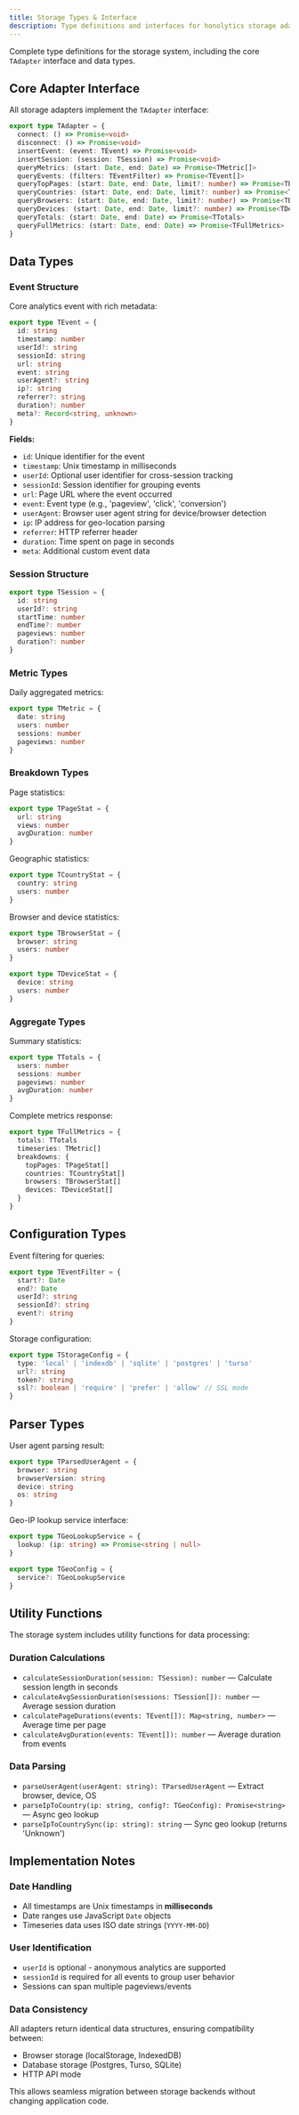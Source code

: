 ```yaml
---
title: Storage Types & Interface
description: Type definitions and interfaces for honolytics storage adapters.
---
```


Complete type definitions for the storage system, including the core `TAdapter` interface and data types.

## Core Adapter Interface

All storage adapters implement the `TAdapter` interface:

```ts path=/home/remco-stoeten/projects/honolytics/packages/hooks/src/storage/types.ts start=70
export type TAdapter = {
  connect: () => Promise<void>
  disconnect: () => Promise<void>
  insertEvent: (event: TEvent) => Promise<void>
  insertSession: (session: TSession) => Promise<void>
  queryMetrics: (start: Date, end: Date) => Promise<TMetric[]>
  queryEvents: (filters: TEventFilter) => Promise<TEvent[]>
  queryTopPages: (start: Date, end: Date, limit?: number) => Promise<TPageStat[]>
  queryCountries: (start: Date, end: Date, limit?: number) => Promise<TCountryStat[]>
  queryBrowsers: (start: Date, end: Date, limit?: number) => Promise<TBrowserStat[]>
  queryDevices: (start: Date, end: Date, limit?: number) => Promise<TDeviceStat[]>
  queryTotals: (start: Date, end: Date) => Promise<TTotals>
  queryFullMetrics: (start: Date, end: Date) => Promise<TFullMetrics>
}
```

## Data Types

### Event Structure

Core analytics event with rich metadata:

```ts path=/home/remco-stoeten/projects/honolytics/packages/hooks/src/storage/types.ts start=1
export type TEvent = {
  id: string
  timestamp: number
  userId?: string
  sessionId: string
  url: string
  event: string
  userAgent?: string
  ip?: string
  referrer?: string
  duration?: number
  meta?: Record<string, unknown>
}
```

**Fields:**
- `id`: Unique identifier for the event
- `timestamp`: Unix timestamp in milliseconds
- `userId`: Optional user identifier for cross-session tracking
- `sessionId`: Session identifier for grouping events
- `url`: Page URL where the event occurred
- `event`: Event type (e.g., 'pageview', 'click', 'conversion')
- `userAgent`: Browser user agent string for device/browser detection
- `ip`: IP address for geo-location parsing
- `referrer`: HTTP referrer header
- `duration`: Time spent on page in seconds
- `meta`: Additional custom event data

### Session Structure

```ts path=/home/remco-stoeten/projects/honolytics/packages/hooks/src/storage/types.ts start=15
export type TSession = {
  id: string
  userId?: string
  startTime: number
  endTime?: number
  pageviews: number
  duration?: number
}
```

### Metric Types

Daily aggregated metrics:

```ts path=/home/remco-stoeten/projects/honolytics/packages/hooks/src/storage/types.ts start=24
export type TMetric = {
  date: string
  users: number
  sessions: number
  pageviews: number
}
```

### Breakdown Types

Page statistics:

```ts path=/home/remco-stoeten/projects/honolytics/packages/hooks/src/storage/types.ts start=31
export type TPageStat = {
  url: string
  views: number
  avgDuration: number
}
```

Geographic statistics:

```ts path=/home/remco-stoeten/projects/honolytics/packages/hooks/src/storage/types.ts start=37
export type TCountryStat = {
  country: string
  users: number
}
```

Browser and device statistics:

```ts path=/home/remco-stoeten/projects/honolytics/packages/hooks/src/storage/types.ts start=42
export type TBrowserStat = {
  browser: string
  users: number
}

export type TDeviceStat = {
  device: string
  users: number
}
```

### Aggregate Types

Summary statistics:

```ts path=/home/remco-stoeten/projects/honolytics/packages/hooks/src/storage/types.ts start=52
export type TTotals = {
  users: number
  sessions: number
  pageviews: number
  avgDuration: number
}
```

Complete metrics response:

```ts path=/home/remco-stoeten/projects/honolytics/packages/hooks/src/storage/types.ts start=59
export type TFullMetrics = {
  totals: TTotals
  timeseries: TMetric[]
  breakdowns: {
    topPages: TPageStat[]
    countries: TCountryStat[]
    browsers: TBrowserStat[]
    devices: TDeviceStat[]
  }
}
```

## Configuration Types

Event filtering for queries:

```ts path=/home/remco-stoeten/projects/honolytics/packages/hooks/src/storage/types.ts start=85
export type TEventFilter = {
  start?: Date
  end?: Date
  userId?: string
  sessionId?: string
  event?: string
}
```

Storage configuration:

```ts path=/home/remco-stoeten/projects/honolytics/packages/hooks/src/storage/types.ts start=93
export type TStorageConfig = {
  type: 'local' | 'indexdb' | 'sqlite' | 'postgres' | 'turso'
  url?: string
  token?: string
  ssl?: boolean | 'require' | 'prefer' | 'allow' // SSL mode
}
```

## Parser Types

User agent parsing result:

```ts path=/home/remco-stoeten/projects/honolytics/packages/hooks/src/storage/parsers/user-agent.ts start=1
export type TParsedUserAgent = {
  browser: string
  browserVersion: string
  device: string
  os: string
}
```

Geo-IP lookup service interface:

```ts path=/home/remco-stoeten/projects/honolytics/packages/hooks/src/storage/parsers/geo.ts start=1
export type TGeoLookupService = {
  lookup: (ip: string) => Promise<string | null>
}

export type TGeoConfig = {
  service?: TGeoLookupService
}
```

## Utility Functions

The storage system includes utility functions for data processing:

### Duration Calculations

- `calculateSessionDuration(session: TSession): number` — Calculate session length in seconds
- `calculateAvgSessionDuration(sessions: TSession[]): number` — Average session duration
- `calculatePageDurations(events: TEvent[]): Map<string, number>` — Average time per page
- `calculateAvgDuration(events: TEvent[]): number` — Average duration from events

### Data Parsing

- `parseUserAgent(userAgent: string): TParsedUserAgent` — Extract browser, device, OS
- `parseIpToCountry(ip: string, config?: TGeoConfig): Promise<string>` — Async geo lookup
- `parseIpToCountrySync(ip: string): string` — Sync geo lookup (returns 'Unknown')

## Implementation Notes

### Date Handling

- All timestamps are Unix timestamps in **milliseconds**
- Date ranges use JavaScript `Date` objects
- Timeseries data uses ISO date strings (`YYYY-MM-DD`)

### User Identification

- `userId` is optional - anonymous analytics are supported
- `sessionId` is required for all events to group user behavior
- Sessions can span multiple pageviews/events

### Data Consistency

All adapters return identical data structures, ensuring compatibility between:
- Browser storage (localStorage, IndexedDB)
- Database storage (Postgres, Turso, SQLite)
- HTTP API mode

This allows seamless migration between storage backends without changing application code.